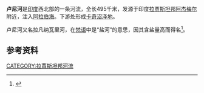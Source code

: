 {{expand english}}
{{Infobox river
| name               = Luni River 
| native_name        = Lavanavari / Lavanavati
| name_other         = Sagarmati
| name_etymology     = 
| nickname           = 
| image              = 
| image_caption      = 
| map                = Sarasvati river.jpg
| map_caption        = Course of River Luni or Lavanaravi river, south of the estimated route of the ancient Sarasvati river
| pushpin_map        = India
| pushpin_map_caption= 河口的位置
| subdivision_type1  = 国家
| subdivision_name1  = [[印度|印度]]
| subdivision_type2  = 邦
| subdivision_name2  = [[拉贾斯坦邦|拉贾斯坦邦]]
| length             = {{cvt|495|km}}
| source1            = 
| source1_location   = [[阿杰梅尔|阿杰梅尔]]附近的[[普斯赫卡尔|普斯赫卡尔]] 
| source1_coordinates= <!-- {{Coord|...}} -->
| source1_elevation  = {{cvt|550|m}}
| mouth              = 
| mouth_location     = [[古吉拉特邦|古吉拉特邦]]
| mouth_coordinates  = {{coord|24|39|N|71|11|E|display=it|region:IN_type:river_source:GNS-enwiki}}
| mouth_elevation    = 
| progression        = 
| river_system       = 
| basin_size         = {{cvt|37363|km2}}
| basin_landmarks    = 
| basin_population   = 
| tributaries_left   = {{tsl|en|Jawai River||Jawai River}}, {{tsl|en|Sukri River||Sukri River}}, {{tsl|en|Guhiya River||Guhiya River}}, {{tsl|en|Bandi River||Bandi River}}
| tributaries_right  = {{le|Jojari River}}
| waterbodies        = 
}}
'''卢尼河'''是[[印度|印度]]西北部的一条河流，全长495千米，发源于印度[[拉贾斯坦邦|拉贾斯坦邦]][[阿杰梅尔|阿杰梅尔]]附近，注入[[阿拉伯海|阿拉伯海]]。下游处形成[[卡奇沼泽地|卡奇沼泽地]]。

卢尼河又名拉凡纳瓦里河，在[[梵语|梵语]]中是“盐河”的意思，因其含盐量高而得名<ref>{{cite web|url=http://dsal.uchicago.edu/reference/gazetteer/pager.html?objectid=DS405.1.I34_V16_217.gif|title=Luni River|publisher=The Imperial Gazetteer of India, 1909, v. 16, p. 211-212|accessdate=2017年4月30日|archive-date=2020年9月22日|archive-url=https://web.archive.org/web/20200922091352/https://dsal.uchicago.edu/reference/gazetteer/pager.html?objectid=DS405.1.I34_V16_217.gif|dead-url=no}}</ref>。

==参考资料==
{{reflist}}

[[CATEGORY:拉賈斯坦邦河流|CATEGORY:拉賈斯坦邦河流]]